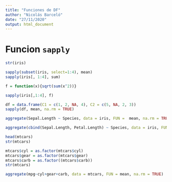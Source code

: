 ```yaml
---
title: "Funciones de DF"
author: "Nicolás Barceló"
date: "27/11/2020"
output: html_document
---
```



# Funcion `sapply`

```r
str(iris)

sapply(subset(iris, select=1:4), mean)
sapply(iris[, 1:4], sum)

f = function(x){sqrt(sum(x^2))}

sapply(iris[,1:4], f)
```

```r
df = data.frame(C1 = c(1, 2, NA, 4), C2 = c(5, NA, 2, 3))
sapply(df, mean, na.rm = TRUE)
```

```r
aggregate(Sepal.Length ~ Species, data = iris, FUN =  mean, na.rm = TRUE)

aggregate(cbind(Sepal.Length, Petal.Length) ~ Species, data = iris, FUN =  mean, na.rm = TRUE)
```


```r
head(mtcars)
str(mtcars)

mtcars$cyl = as.factor(mtcars$cyl)
mtcars$gear = as.factor(mtcars$gear)
mtcars$carb = as.factor((mtcars$carb))
str(mtcars)

aggregate(mpg~cyl+gear+carb, data = mtcars, FUN = mean, na.rm = TRUE)
```

